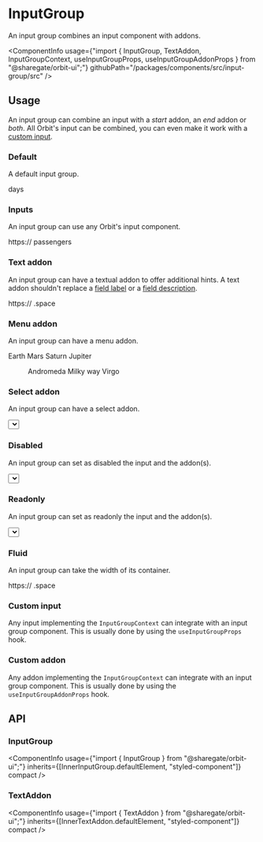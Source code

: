 
<Meta
    title="Components/InputGroup"
    id="input-group"
/>

# InputGroup

<Tagline>An input group combines an input component with addons.</Tagline>

<ComponentInfo
    usage={"import { InputGroup, TextAddon, InputGroupContext, useInputGroupProps, useInputGroupAddonProps } from \"@sharegate/orbit-ui\";"}
    githubPath="/packages/components/src/input-group/src"
/>

## Usage

An input group can combine an input with a *start* addon, an *end* addon or *both*. All Orbit's input can be combined, you can even make it work with a [custom input](#custom-input).

### Default

A default input group.

<Preview>
    <Story name="default">
        <InputGroup>
            <TextInput aria-label="Elapsed days" />
            <Text>days</Text>
        </InputGroup>
    </Story>
</Preview>

### Inputs

An input group can use any Orbit's input component.

<Preview>
    <Story name="inputs">
        <Stack>
            <InputGroup>
                <Text>https://</Text>
                <TextInput aria-label="Url" />
            </InputGroup>
            <InputGroup>
                <NumberInput aria-label="Number of passengers" />
                <Text>passengers</Text>
            </InputGroup>
        </Stack>
    </Story>
</Preview>

### Text addon

An input group can have a textual addon to offer additional hints. A text addon shouldn't replace a [field label](?path=/docs/field--input#label) or a [field description](?path=/docs/field--input#helpmessage).

<Preview>
    <Story name="text addon">
        <InputGroup>
            <Text>https://</Text>
            <TextInput aria-label="Url" />
            <Text>.space</Text>
        </InputGroup>
    </Story>
</Preview>

### Menu addon

An input group can have a menu addon.

<Preview>
    <Story name="menu addon">
        <InputGroup>
            <Autocomplete placeholder="Planets">
                <Item key="earth">Earth</Item>
                <Item key="mars">Mars</Item>
                <Item key="saturn">Saturn</Item>
                <Item key="jupiter">Jupiter</Item>
            </Autocomplete>
            <MenuTrigger>
                <IconButton aria-label="Select a galaxy" tone="basic" variant="outline">
                    <DisclosureArrow />
                </IconButton>
                <Menu aria-label="Galaxies">
                    <Item key="andromeda">Andromeda</Item>
                    <Item key="milky-way">Milky way</Item>
                    <Item key="virgo">Virgo</Item>
                </Menu>
            </MenuTrigger>
        </InputGroup>
    </Story>
</Preview>

### Select addon

An input group can have a select addon.

<Preview>
    <Story name="select addon">
        <InputGroup>
            <TextInput aria-label="Elapsed time" />
            <Select defaultSelectedKey="days" aria-label="Period">
                <Item key="days">days</Item>
                <Item key="weeks">weeks</Item>
                <Item key="years">years</Item>
            </Select>
        </InputGroup>
    </Story>
</Preview>

### Disabled

An input group can set as disabled the input and the addon(s).

<Preview>
    <Story name="disabled">
        <InputGroup disabled>
            <TextInput aria-label="Duration" />
            <Select defaultSelectedKey="days">
                <Item key="days">days</Item>
                <Item key="weeks">weeks</Item>
                <Item key="years">years</Item>
            </Select>
        </InputGroup>
    </Story>
</Preview>

### Readonly

An input group can set as readonly the input and the addon(s).

<Preview>
    <Story name="readonly">
        <InputGroup readOnly>
            <TextInput aria-label="Elapsed time" />
            <Select defaultSelectedKey="days" aria-label="Period">
                <Item key="days">days</Item>
                <Item key="weeks">weeks</Item>
                <Item key="years">years</Item>
            </Select>
        </InputGroup>
    </Story>
</Preview>

### Fluid

An input group can take the width of its container.

<Preview>
    <Story name="fluid">
        <InputGroup fluid>
            <Text>https://</Text>
            <TextInput aria-label="Url" />
            <Text>.space</Text>
        </InputGroup>
    </Story>
</Preview>

### Custom input

Any input implementing the `InputGroupContext` can integrate with an input group component. This is usually done by using the `useInputGroupProps` hook.

<Preview filePath="/input-group/docs/CustomInput" />

### Custom addon

Any addon implementing the `InputGroupContext` can integrate with an input group component. This is usually done by using the `useInputGroupAddonProps` hook.

<Preview filePath="/input-group/docs/CustomAddon" />

## API

### InputGroup

<ComponentInfo
    usage={"import { InputGroup } from \"@sharegate/orbit-ui\";"}
    inherits={[InnerInputGroup.defaultElement, "styled-component"]}
    compact
/>

<ArgsTable of={InnerInputGroup} sort="alpha" />

### TextAddon

<ComponentInfo
    usage={"import { TextAddon } from \"@sharegate/orbit-ui\";"}
    inherits={[InnerTextAddon.defaultElement, "styled-component"]}
    compact
/>

<ArgsTable of={InnerTextAddon} sort="alpha" />
